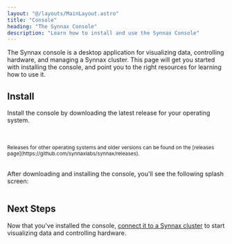 ```yaml
---
layout: "@/layouts/MainLayout.astro"
title: "Console"
heading: "The Synnax Console"
description: "Learn how to install and use the Synnax Console"
---
```



The Synnax console is a desktop application for visualizing data, controlling
hardware, and managing a Synnax cluster. This page will get you started with installing 
the console, and point you to the right resources for learning how to use it.

## Install

Install the console by downloading the latest release for your operating system.

<br />
<br />
<Align.Space direction="y" justify="center" align="center">
  <SynnaxConsoleDownloadButton client:load />
  <small>Releases for other operating systems and older versions can be found on the 
  [releases page](https://github.com/synnaxlabs/synnax/releases). </small>
</Align.Space>
<br />
<br />

After downloading and installing the console, you'll see the following splash screen:

<Image client:only="react" id="console/get-started" />

## Next Steps

Now that you've installed the console, [connect it to a Synnax cluster](/console/connect-a-cluster)
to start visualizing data and controlling hardware.
